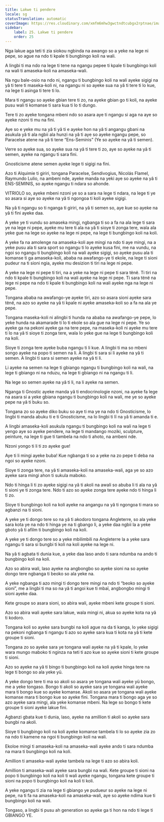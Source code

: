```yaml
---
title: Lakwe ti pendere
locale: sg
statusTranslation: automatic
coverImage: https://res.cloudinary.com/xmfm6mhw3gwctndtcubgx2rptnae/image/upload/v1740337243/small_cover_educacion_fundamental_a051170f1c.webp
sidebar:
    label: 25. Lakwe ti pendere
    order: 25
---
```

Nga lakue aga teti ti zia siokou ngbinda na awango so a yeke na lege ni pepe, so ague na ndo ti kpale ti bungbingo koli na wali.

A lingbi ti ma ndo na lege ti tene na ngangu pepee ti kpale ti bungbingo koli na wali ti amaseka-koli na amaseka-wali.

Na ngu bale-osio na ndo ni, ngangu ti bungbingo koli na wali ayeke sigigi na yâ ti tere ti maseka-koli ni, na ngangu ni so ayeke sua na yâ ti tere ti lo kue, na lege ti asinga ti tere ti lo.

Mara ti ngangu so ayeke gbian tere ti zo, na ayeke gbian go ti koli, na ayeke pusu wali ti komanse ti sara kua ti lo ti dungo.

Tere ti zo ayeke tongana mbeni ndo so asara aye ti ngangu si aga na aye so ayeke nzoni ti mu na fini.

Aye so e yeke mu na yâ ti yâ ti e ayeke hon na yâ ti angangu gbani na asukula yâ ti ala ngbii ala hunzi na yâ ti aye so ayeke ngangu pepe, so Paracelse atene na yâ ti tene “Ens-Seminis” (Ye so ayeke na yâ ti semen).

Verre so ayeke sua, so ayeke sua na yâ ti tere ti zo, aye so ayeke na yâ ti semen, ayeke na ngangu ti sara fini.

Gnosticisme atene semen ayeke lege ti sigigi na fini.

Azo ti Alquimie ti giriri, tongana Paracelse, Sendivogius, Nicolás Flamel, Raymundo Lulio, na ambeni nde, ayeke manda na yeki aye so ayeke na yâ ti ENS-SEMINIS, so ayeke ngangu ti ndara so ahonde.

VITRIOLO so, ayeke mbeni nzoni ye so a sara na lege ti ndara, na lege ti ye so asara si aye so ayeke na yâ ti ngongoa ti koli ayeke sigigi.

Na yâ ti ngangu so ti nganga ti giriri, na yâ ti semen so, aye kue so ayeke na yâ ti fini ayeke daa.

A yeke ye ti vundu so amaseka mingi, ngbanga ti so a fa na ala lege ti sara ye na lege ni pepe, ayeke mu tere ti ala na yâ ti sioye ti zonga tere, wala ala yeke gue na lege so ayeke na lege ni pepe, na lege ti bungbingo koli na koli.

A yeke fa na amolenge na amaseka-koli aye mingi na ndo ti aye mingi, na a yeke pusu ala ti sara sport so ngangu ti lo ayeke kusa fini, me na vundu, na ngoi so ngangu ti bungbingo koli na wali ayeke sigigi, so ayeke pusu ala ti komanse ti ga amaseka-koli, ababa na awafango-ye ti ekole, na lege ti sioni pudeur na ti sioni ngia, ayeke mu desizion ti tiri na lege ni pepe.

A yeke na lege ni pepe ti tiri, na a yeke na lege ni pepe ti sara tënë. Ti tiri na ndo ti kpale ti bungbingo koli na wali ayeke na lege ni pepe. Ti sara tënë na lege ni pepe na ndo ti kpale ti bungbingo koli na wali ayeke nga na lege ni pepe.

Tongana ababa na awafango-ye ayeke tiri, azo so asara sioni ayeke sara tënë, na azo so ayeke na yâ ti kpale ni ayeke amaseka-koli so a fa na ala ye pepe.

Tongana maseka-koli ni alingbi ti hunda na ababa na awafango-ye pepe, lo yeke hunda na akamarade ti lo ti ekole so ala gue na lege ni pepe. Ye so ayeke ga na pekoni ayeke ga na tere pepe, na maseka-koli ni ayeke mu tere ti lo na yâ ti sioye ti zonga tere, wala lo yeke gue na lege ti bungbingo koli na koli.

Sioye ti zonga tere ayeke buba ngangu ti li kue. A lingbi ti ma so mbeni songo ayeke na popo ti semen na li. A lingbi ti sara si li ayeke na yâ ti semen. A lingbi ti sara si semen ayeke na yâ ti li.

Li ayeke na semen na lege ti gbiango ngangu ti bungbingo koli na wali, na lege ti gbiango ni na nduzu, na lege ti gbiango ni na ngangu ti li.

Na lege so semen ayeke na yâ ti li, na li ayeke na semen.

Nganga ti Gnostic ayeke manda yâ ti endocrinologie nzoni, na ayeke fa lege na asara si a yeke gbiana ngangu ti bungbingo koli na wali, me ye so ayeke pepe na yâ ti buku so.

Tongana zo so ayeke diko buku so aye ti ma ye na ndo ti Gnosticisme, lo lingbi ti manda abuku ti e ti Gnosticisme, na lo lingbi ti lï na yâ ti amanda ti e.

A lingbi amaseka-koli asukula ngangu ti bungbingo koli na wali na lege ti yengo aye so ayeke pendere, na lege ti mandango moziki, sculpture, peinture, na lege ti gue ti tambela na ndo ti ahoto, na ambeni nde.

Nzoni yongo ti li ti zo ayeke gue!

Aye ti li mingi ayeke buba! Kue ngbanga ti so a yeke na zo pepe ti deba na ngoi so ayeke nzoni.

Sioye ti zonga tere, na yâ ti amaseka-koli na amaseka-wali, aga ye so azo ayeke sara mingi ahon ti sukula maboko.

Ndo ti hinga li ti zo ayeke sigigi na yâ ti akoli na awali so abuba li ti ala na yâ ti sioni ye ti zonga tere. Ndo ti azo so ayeke zonga tere ayeke ndo ti hinga li ti zo.

Sioye ti bungbingo koli na koli ayeke na angangu na yâ ti ngongoa ti mara so agbanzi na ti sioni.

A yeke ye ti dongo tere so na yâ ti akodoro tongana Angleterre, so ala yeke sara kota ye na ndo ti hinga ye na ti gbango li, a yeke daa ngbii la a yeke gboto yâ ti afilm ti bungbingo koli na koli.

A yeke ye ti dongo tere so a yeke mbilimbili na Angleterre la a yeke sara ngangu ti sara si bungbi ti koli na koli ayeke na lege ni.

Na yâ ti agbata ti dunia kue, a yeke daa laso ando ti sara ndumba na ando ti bungbingo koli na koli.

Azo so abira wali, laso ayeke na angbongbo so ayeke sioni na so ayeke dongo tere ngbanga ti beoko so ala yeke na.

A yeke ngbanga ti azo mingi ti dongo tere mingi na ndo ti “beoko so ayeke sioni”, me a lingbi ti ma so na yâ ti angoi kue ti mbaï, angbongbo mingi ti sioni ayeke daa.

Kete groupe so asara sioni, so abira wali, ayeke mbeni kete groupe ti sioni.

Azo so abira wali ayeke sara lakue, wala mingi ni, akua so ayeke kota na yâ ti kodoro.

Tongana koli so ayeke sara bungbi na koli ague na da ti kanga, lo yeke sigigi na pekoni ngbanga ti ngangu ti azo so ayeke sara kua ti kota na yâ ti kete groupe ti sioni.

Tongana zo so ayeke sara ye tongana wali ayeke na yâ ti kpale, lo yeke wara mungo maboko ti nginza na teti ti azo kue so ayeke sioni ti kete groupe ti sioni.

Azo so ayeke na yâ ti bingo ti bungbingo koli na koli ayeke hinga tere na lege ti bongo so ala yeke yü.

A yeke dongo tere ti ma so akoli so asara ye tongana wali ayeke yü bongo, me a yeke tongaso. Bongo ti akoli so ayeke sara ye tongana wali ayeke mara ti bongo kue so ayeke komanse. Akoli so asara ye tongana wali ayeke komanse mara ti bongo kue so ayeke fini. Tongana mara ti bongo aga ye so azo ayeke sara mingi, ala yeke komanse mbeni. Na lege so bongo ti kete groupe ti sioni ayeke lakue fini.

Agbanzi gbata kue ti dunia, laso, ayeke na amillion ti akoli so ayeke sara bungbi na akoli.

Sioye ti bungbingo koli na koli ayeke komanse tambela ti lo so ayeke zia zo na ndo ti kamene na ngoi ti bungbingo koli na wali.

Ekoloe mingi ti amaseka-koli na amaseka-wali ayeke ando ti sara ndumba na mara ti bungbingo koli na koli.

Amillion ti amaseka-wali ayeke tambela na lege ti azo so abira koli.

Amillion ti amaseka-wali ayeke sara bungbi na wali. Kete groupe ti sioni na popo ti bungbingo koli na koli ti wali ayeke ngangu, tongana kete groupe ti sioni na popo ti bungbingo koli na koli ti koli.

A yeke ngangu ti zia na lege ti gbiango ye pudueur so ayeke na lege ni pepe, na ti fa na amaseka-koli na amaseka-wali, aye so ayeke ndima kue ti bungbingo koli na wali.

Tongaso, a lingbi ti pusu ah generation so ayeke ga ti hon na ndo ti lege ti GBIANGO YE.

